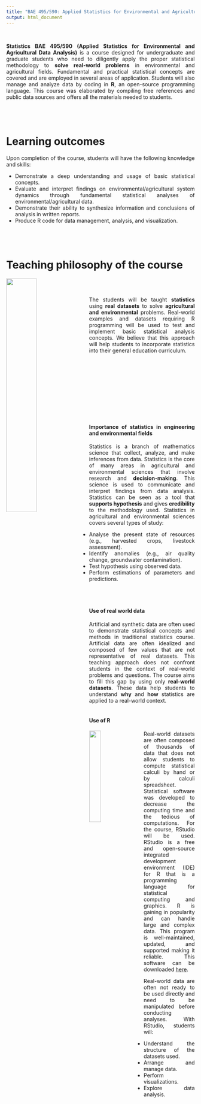 ```yaml
---
title: "BAE 495/590: Applied Statistics for Environmental and Agricultural Data Analysis"
output: html_document
---
```



<br/>

**Statistics BAE 495/590 (Applied Statistics for Environmental and Agricultural Data Analysis)** is a course designed for undergraduate and graduate students who need to diligently apply the proper statistical methodology to **solve real-world problems** in environmental and agricultural fields. Fundamental and practical statistical concepts are covered and are employed in several areas of application. Students will also manage and analyze data by coding in **R**, an open-source programming language. This course was elaborated by compiling free references and public data sources and offers all the materials needed to students. 

<style>
body {
text-align: justify}
</style>

<br/>
--------
# Learning outcomes
Upon completion of the course, students will have the following knowledge and  skills:

* Demonstrate a deep understanding and usage of basic statistical concepts.
* Evaluate and interpret findings on environmental/agricultural system dynamics through
fundamental statistical analyses of environmental/agricultural data.
* Demonstrate their ability to synthesize information and conclusions of analysis in written reports.
* Produce R code for data management, analysis, and visualization.

<br/>
--------
# Teaching philosophy of the course

<link rel="stylesheet" href="styles.css" type="text/css">
<img src="r STAT ENGINEERING.png" style="width:40%; margin-right: 20px" align="left">
<style>
body {
text-align: justify}
</style>

<br/><br/>

The students will be taught **statistics** using **real datasets** to solve  **agricultural and environmental** problems. Real-world examples and datasets requiring R programming will be used to test and implement basic statistical analysis concepts. We believe that this approach will help students to incorporate statistics into their general education curriculum. 

<br/><br/><br/><br/><br/><br/><br/><br/><br/>

#### **Importance of statistics in engineering and environmental fields**

Statistics is a branch of mathematics science that collect, analyze, and make inferences from data. Statistics is the core of many areas in agricultural and environmental sciences that involve research and **decision-making**. This science is used to communicate and interpret findings from data analysis. Statistics can be seen as a tool that **supports hypothesis** and gives **credibility** to the methodology used. Statistics in agricultural and environmental sciences covers several types of study:

* Analyse the present state of resources (e.g., harvested crops, livestock assessment).
* Identify anomalies (e.g., air quality change, groundwater contamination).
* Test hypothesis using observed data.
* Perform estimations of parameters and predictions.
 
 
<br/><br/>

#### **Use of real world data**

Artificial and synthetic data are often used to demonstrate statistical concepts and methods in traditional statistics course. Artificial data are often idealized and composed of few values that are not representative of real datasets. This teaching approach does not confront students in the context of real-world problems and questions. The course aims to fill this gap by using only **real-world datasets**. These data help students to understand **why** and **how** statistics are applied to a real-world context. 
<br/><br/>

#### **Use of R**

<img src="Rlogo.png" style="width:25%; margin-right: 20px" align="left">

Real-world datasets are often composed of thousands of data that does not allow students to compute statistical calculi by hand or by calculi spreadsheet. Statistical software was developed to decrease the computing time and the tedious of computations. For the course, RStudio will be used. RStudio is a free and open-source integrated development environment (IDE) for R that is a programming language for statistical computing and graphics. R is gaining in popularity and can handle large and complex data. This program is well-maintained, updated, and supported making it reliable.  This software can be downloaded [here](https://www.rstudio.com/products/RStudio/).

Real-world data are often not ready to be used directly and need to be manipulated before conducting analyses. With RStudio, students will:

* Understand the structure of the datasets used.
* Arrange and manage data.
* Perform visualizations.
* Explore data analysis.



<br/><br/>
